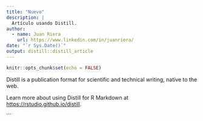 ```yaml
---
title: "Nuevo"
description: |
  Artículo usando Distill.
author:
  - name: Juan Riera
    url: https://www.linkedin.com/in/juanriera/
date: "`r Sys.Date()`"
output: distill::distill_article
---
```


```r
knitr::opts_chunk$set(echo = FALSE)
```

Distill is a publication format for scientific and technical writing, native to the web. 

Learn more about using Distill for R Markdown at <https://rstudio.github.io/distill>.

```



